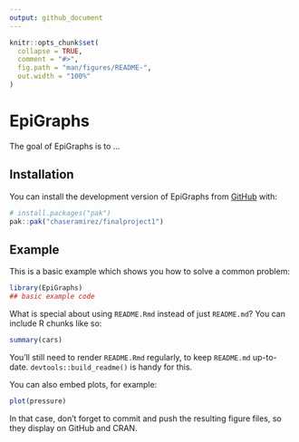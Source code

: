 ```yaml
---
output: github_document
---
```


<!-- README.md is generated from README.Rmd. Please edit that file -->

```r
knitr::opts_chunk$set(
  collapse = TRUE,
  comment = "#>",
  fig.path = "man/figures/README-",
  out.width = "100%"
)
```

# EpiGraphs

<!-- badges: start -->
<!-- badges: end -->

The goal of EpiGraphs is to ...

## Installation

You can install the development version of EpiGraphs from [GitHub](https://github.com/) with:

``` r
# install.packages("pak")
pak::pak("chaseramirez/finalproject1")
```

## Example

This is a basic example which shows you how to solve a common problem:

```r
library(EpiGraphs)
## basic example code
```

What is special about using `README.Rmd` instead of just `README.md`? You can include R chunks like so:

```r
summary(cars)
```

You'll still need to render `README.Rmd` regularly, to keep `README.md` up-to-date. `devtools::build_readme()` is handy for this.

You can also embed plots, for example:

```r
plot(pressure)
```

In that case, don't forget to commit and push the resulting figure files, so they display on GitHub and CRAN.
